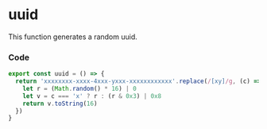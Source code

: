 
<BackTop />

# uuid

This function generates a random uuid.

### Code

```ts filename="services/utils/index.ts"
export const uuid = () => {
  return 'xxxxxxxx-xxxx-4xxx-yxxx-xxxxxxxxxxxx'.replace(/[xy]/g, (c) => {
    let r = (Math.random() * 16) | 0
    let v = c === 'x' ? r : (r & 0x3) | 0x8
    return v.toString(16)
  })
}
```

<Comment />

